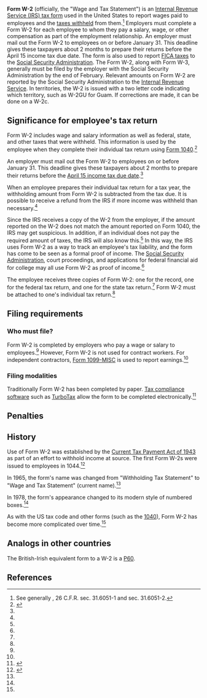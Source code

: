 '''Form W-2''' (officially, the "Wage and Tax Statement") is an [[IRS tax forms|Internal Revenue Service (IRS) tax form]] used in the United States to report wages paid to employees and the [[Tax withholding in the United States|taxes withheld]] from them.<ref>See generally {{usc|26|6051}}, 26 C.F.R. sec. 31.6051-1 and sec. 31.6051-2.</ref> Employers must complete a Form W-2 for each employee to whom they pay a salary, wage, or other compensation as part of the employment relationship. An employer must mail out the Form W-2 to employees on or before January 31. This deadline gives these taxpayers about 2 months to prepare their returns before the April 15 income tax due date. The form is also used to report [[Federal Insurance Contributions Act tax|FICA taxes]] to the [[Social Security Administration]]. The Form W-2, along with Form W-3, generally must be filed by the employer with the Social Security Administration by the end of February. Relevant amounts on Form W-2 are reported by the Social Security Administration to the [[Internal Revenue Service]]. In  territories, the W-2 is issued with a two letter code indicating which territory, such as W-2GU for Guam. If corrections are made, it can be done on a W-2c.

==Significance for employee's tax return==

Form W-2 includes wage and salary information as well as federal, state, and other taxes that were withheld. This information is used by the employee when they complete their individual tax return using [[Form 1040]].<ref name="turbo_w2">{{cite web |url=https://turbotax.intuit.com/tax-tools/tax-tips/IRS-Tax-Forms/What-is-a-W-2-Form-/INF14812.html |title=What is a W-2 Form? |accessdate=January 25, 2016 |date=2015}}</ref>

An employer must mail out the Form W-2 to employees on or before January 31. This deadline gives these taxpayers about 2 months to prepare their returns before the [[Tax Day|April 15 income tax due date]].<ref name="turbo_w2" />

When an employee prepares their individual tax return for a tax year, the withholding amount from Form W-2 is subtracted from the tax due. It is possible to receive a refund from the IRS if more income was withheld than necessary.<ref name="turbo_w2" />

Since the IRS receives a copy of the W-2 from the employer, if the amount reported on the W-2 does not match the amount reported on Form 1040, the IRS may get suspicious. In addition, if an individual does not pay the required amount of taxes, the IRS will also know this.<ref name="turbo_w2" /> In this way, the IRS uses Form W-2 as a way to track an employee's tax liability, and the form has come to be seen as a formal proof of income. The [[Social Security Administration]], court proceedings, and applications for federal financial aid for college may all use Form W-2 as proof of income.<ref name="ambar" />

The employee receives three copies of Form W-2: one for the record, one for the federal tax return, and one for the state tax return.<ref name="ambar" /> Form W-2 must be attached to one's individual tax return.<ref name="turbo_w2" />

==Filing requirements==

===Who must file?===

Form W-2 is completed by employers who pay a wage or salary to employees.<ref name=investopedia_w2" /> However, Form W-2 is not used for contract workers. For independent contractors, [[Form 1099-MISC]] is used to report earnings.<ref name="turbo_w2" />

===Filing modalities===

Traditionally Form W-2 has been completed by paper. [[Tax compliance software]] such as [[TurboTax]] allow the form to be completed electronically.<ref name="investopedia_w2">{{cite web |url=http://www.investopedia.com/terms/w/w2form.asp |title=W-2 Form |accessdate=January 25, 2016}}</ref>

==Penalties==

==History==

Use of Form W-2 was established by the [[Current Tax Payment Act of 1943]] as part of an effort to withhold income at source. The first Form W-2s were issued to employees in 1044.<ref name="ambar">{{cite web |url=https://www.americanbar.org/publications/insights_on_law_andsociety/15/winter-2015/getting-to-know-irs-w2-form.html |title=Getting to Know the IRS W-2 Form |accessdate=January 25, 2016 |publisher=American Bar Association}}</ref>

In 1965, the form's name was changed from "Withholding Tax Statement" to "Wage and Tax Statement" (current name).<ref name="ambar" />

In 1978, the form's appearance changed to its modern style of numbered boxes.<ref name="ambar" />

As with the US tax code and other forms (such as the [[Form 1040#History|1040]]), Form W-2 has become more complicated over time.<ref name="ambar" />

==Analogs in other countries==

The British-Irish equivalent form to a W-2 is a [[P60]].

==References==

{{reflist|30em}}
